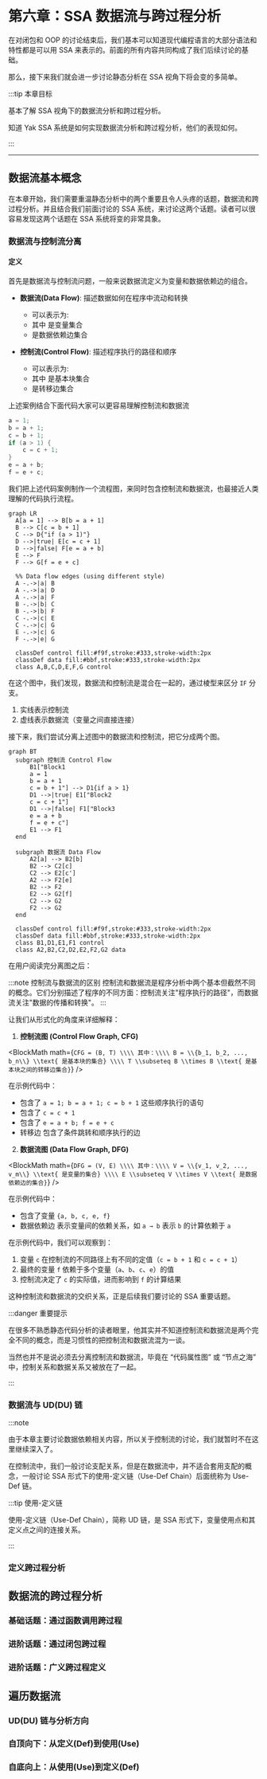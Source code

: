 # 第六章：SSA 数据流与跨过程分析

在对闭包和 OOP 的讨论结束后，我们基本可以知道现代编程语言的大部分语法和特性都是可以用 SSA 来表示的。前面的所有内容共同构成了我们后续讨论的基础。

那么，接下来我们就会进一步讨论静态分析在 SSA 视角下将会变的多简单。

:::tip 本章目标

基本了解 SSA 视角下的数据流分析和跨过程分析。

知道 Yak SSA 系统是如何实现数据流分析和跨过程分析，他们的表现如何。

:::


<TOCInline toc={toc} />

---

## 数据流基本概念

在本章开始，我们需要重温静态分析中的两个重要且令人头疼的话题，数据流和跨过程分析。并且结合我们前面讨论的 SSA 系统，来讨论这两个话题。读者可以很容易发现这两个话题在 SSA 系统将变的非常具象。

### 数据流与控制流分离

#### 定义

首先是数据流与控制流问题，一般来说数据流定义为变量和数据依赖边的组合。

- **数据流(Data Flow)**: 描述数据如何在程序中流动和转换
  - 可以表示为: <InlineMath math="DF = (V, E)" />
  - 其中 <InlineMath math="V" /> 是变量集合
  - <InlineMath math="E" /> 是数据依赖边集合

- **控制流(Control Flow)**: 描述程序执行的路径和顺序
  - 可以表示为: <InlineMath math="CF = (B, T)" />
  - 其中 <InlineMath math="B" /> 是基本块集合
  - <InlineMath math="T" /> 是转移边集合

上述案例结合下面代码大家可以更容易理解控制流和数据流

```go
a = 1;
b = a + 1;
c = b + 1;
if (a > 1) {
    c = c + 1;
}
e = a + b;
f = e + c;
```

我们把上述代码案例制作一个流程图，来同时包含控制流和数据流，也最接近人类理解的代码执行流程。

```mermaid
graph LR
  A[a = 1] --> B[b = a + 1]
  B --> C[c = b + 1]
  C --> D{"if (a > 1)"}
  D -->|true| E[c = c + 1]
  D -->|false| F[e = a + b]
  E --> F
  F --> G[f = e + c]
  
  %% Data flow edges (using different style)
  A -.->|a| B
  A -.->|a| D
  A -.->|a| F
  B -.->|b| C
  B -.->|b| F
  C -.->|c| E
  C -.->|c| G
  E -.->|c| G
  F -.->|e| G
  
  classDef control fill:#f9f,stroke:#333,stroke-width:2px
  classDef data fill:#bbf,stroke:#333,stroke-width:2px
  class A,B,C,D,E,F,G control
```

在这个图中，我们发现，数据流和控制流是混合在一起的，通过棱型来区分 `IF` 分支。

1. 实线表示控制流
2. 虚线表示数据流（变量之间直接连接）

接下来，我们尝试分离上述图中的数据流和控制流，把它分成两个图。

```mermaid
graph BT
  subgraph 控制流 Control Flow
      B1["Block1
      a = 1
      b = a + 1
      c = b + 1"] --> D1{if a > 1}
      D1 -->|true| E1["Block2
      c = c + 1"]
      D1 -->|false| F1["Block3
      e = a + b
      f = e + c"]
      E1 --> F1
  end
  
  subgraph 数据流 Data Flow
      A2[a] --> B2[b]
      B2 --> C2[c]
      C2 --> E2[c']
      A2 --> F2[e]
      B2 --> F2
      E2 --> G2[f]
      C2 --> G2
      F2 --> G2
  end
  
  classDef control fill:#f9f,stroke:#333,stroke-width:2px
  classDef data fill:#bbf,stroke:#333,stroke-width:2px
  class B1,D1,E1,F1 control
  class A2,B2,C2,D2,E2,F2,G2 data
```

在用户阅读完分离图之后：


:::note 控制流与数据流的区别
控制流和数据流是程序分析中两个基本但截然不同的概念。它们分别描述了程序的不同方面：控制流关注"程序执行的路径"，而数据流关注"数据的传播和转换"。
:::

让我们从形式化的角度来详细解释：

1. **控制流图 (Control Flow Graph, CFG)**

<BlockMath math={`
CFG = (B, T) \\\\
其中：\\\\
B = \\{b_1, b_2, ..., b_n\\} \\text{ 是基本块的集合} \\\\
T \\subseteq B \\times B \\text{ 是基本块之间的转移边集合}
`} />

在示例代码中：
- <InlineMath math="b_1" /> 包含了 `a = 1; b = a + 1; c = b + 1` 这些顺序执行的语句
- <InlineMath math="b_2" /> 包含了 `c = c + 1`
- <InlineMath math="b_3" /> 包含了 `e = a + b; f = e + c`
- 转移边 <InlineMath math="T" /> 包含了条件跳转和顺序执行的边

2. **数据流图 (Data Flow Graph, DFG)**

<BlockMath math={`
DFG = (V, E) \\\\
其中：\\\\
V = \\{v_1, v_2, ..., v_m\\} \\text{ 是变量的集合} \\\\
E \\subseteq V \\times V \\text{ 是数据依赖边的集合}
`} />

在示例代码中：
- <InlineMath math="V" /> 包含了变量 `{a, b, c, e, f}`
- 数据依赖边 <InlineMath math="E" /> 表示变量间的依赖关系，如 `a → b` 表示 `b` 的计算依赖于 `a`

在示例代码中，我们可以观察到：
1. 变量 `c` 在控制流的不同路径上有不同的定值（`c = b + 1` 和 `c = c + 1`）
2. 最终的变量 `f` 依赖于多个变量（`a`、`b`、`c`、`e`）的值
3. 控制流决定了 `c` 的实际值，进而影响到 `f` 的计算结果

这种控制流和数据流的交织关系，正是后续我们要讨论的 SSA 重要话题。

:::danger 重要提示

在很多不熟悉静态代码分析的读者眼里，他其实并不知道控制流和数据流是两个完全不同的概念，而是习惯性的把控制流和数据流混为一谈。

当然也并不是说必须去分离控制流和数据流，毕竟在 “代码属性图” 或 “节点之海” 中，控制关系和数据关系又被放在了一起。

:::

### 数据流与 UD(DU) 链

:::note

由于本章主要讨论数据依赖相关内容，所以关于控制流的讨论，我们就暂时不在这里继续深入了。

在控制流中，我们一般讨论支配关系，但是在数据流中，并不适合套用支配的概念，一般讨论 SSA 形式下的使用-定义链（Use-Def Chain）后面统称为 Use-Def 链。

:::tip 使用-定义链

使用-定义链（Use-Def Chain），简称 UD 链，是 SSA 形式下，变量使用点和其定义点之间的连接关系。

:::

### 定义跨过程分析

## 数据流的跨过程分析

### 基础话题：通过函数调用跨过程

### 进阶话题：通过闭包跨过程

### 进阶话题：广义跨过程定义

## 遍历数据流

### UD(DU) 链与分析方向

### 自顶向下：从定义(Def)到使用(Use)

### 自底向上：从使用(Use)到定义(Def)



